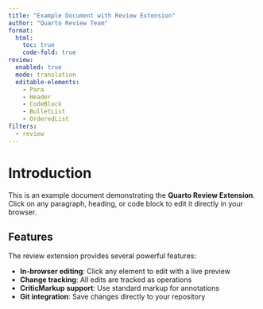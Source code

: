 ```yaml
---
title: "Example Document with Review Extension"
author: "Quarto Review Team"
format:
  html:
    toc: true
    code-fold: true
review:
  enabled: true
  mode: translation
  editable-elements:
    - Para
    - Header
    - CodeBlock
    - BulletList
    - OrderedList
filters:
  - review
---
```


# Introduction {#sec-intro}

::: {.content-language language="en"}
This is an example document demonstrating the **Quarto Review Extension**. Click on any paragraph, heading, or code block to edit it directly in your browser.
:::

::: {.content-language language="en"}
## Features

The review extension provides several powerful features:

- **In-browser editing**: Click any element to edit with a live preview
- **Change tracking**: All edits are tracked as operations
- **CriticMarkup support**: Use standard markup for annotations
- **Git integration**: Save changes directly to your repository
:::
